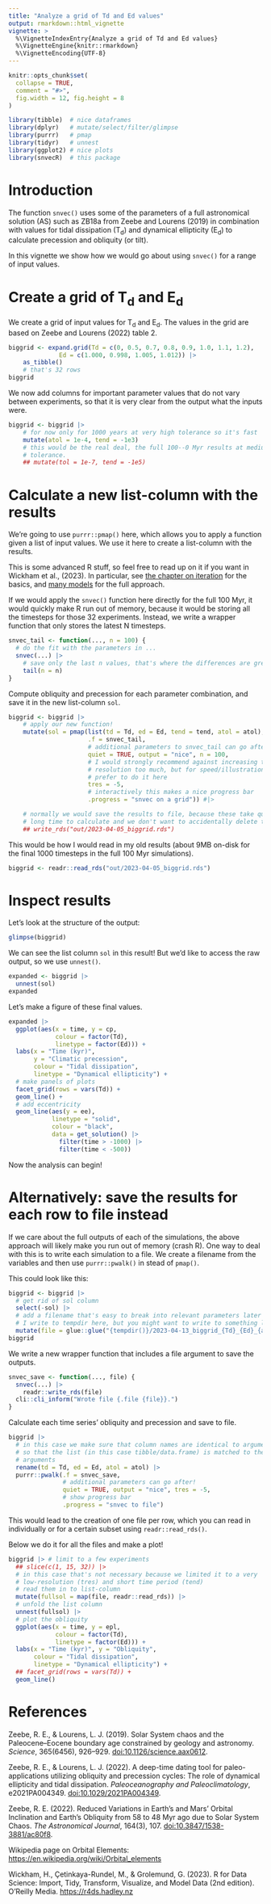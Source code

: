 ```yaml
---
title: "Analyze a grid of Td and Ed values"
output: rmarkdown::html_vignette
vignette: >
  %\VignetteIndexEntry{Analyze a grid of Td and Ed values}
  %\VignetteEngine{knitr::rmarkdown}
  %\VignetteEncoding{UTF-8}
---
```


```r
knitr::opts_chunk$set(
  collapse = TRUE,
  comment = "#>",
  fig.width = 12, fig.height = 8
)
```

```r
library(tibble)  # nice dataframes
library(dplyr)   # mutate/select/filter/glimpse
library(purrr)   # pmap
library(tidyr)   # unnest
library(ggplot2) # nice plots
library(snvecR)  # this package
```

# Introduction

The function `snvec()` uses some of the parameters of a full astronomical
solution (AS) such as ZB18a from Zeebe and Lourens (2019) in combination with
values for tidal dissipation (T<sub>d</sub>) and dynamical ellipticity
(E<sub>d</sub>) to calculate precession and obliquity (or tilt).

In this vignette we show how we would go about using `snvec()` for a range of
input values.

# Create a grid of T<sub>d</sub> and E<sub>d</sub>

We create a grid of input values for T<sub>d</sub> and E<sub>d</sub>. The
values in the grid are based on Zeebe and Lourens (2022) table 2.

```r
biggrid <- expand.grid(Td = c(0, 0.5, 0.7, 0.8, 0.9, 1.0, 1.1, 1.2),
              Ed = c(1.000, 0.998, 1.005, 1.012)) |>
    as_tibble()
    # that's 32 rows
biggrid
```

We now add columns for important parameter values that do not vary between
experiments, so that it is very clear from the output what the inputs were.

```r
biggrid <- biggrid |>
    # for now only for 1000 years at very high tolerance so it's fast
    mutate(atol = 1e-4, tend = -1e3)
    # this would be the real deal, the full 100--0 Myr results at medium
    # tolerance.
    ## mutate(tol = 1e-7, tend = -1e5)
```

# Calculate a new list-column with the results

We're going to use `purrr::pmap()` here, which allows you to apply a function
given a list of input values. We use it here to create a list-column with the
results.

This is some advanced R stuff, so feel free to read up on it if you want in
Wickham et al., (2023). In particular, see [the chapter on
iteration](https://r4ds.had.co.nz/iteration.html#mapping-over-multiple-arguments)
for the basics, and [many models](https://r4ds.had.co.nz/many-models.html) for
the full approach.

If we would apply the `snvec()` function here directly for the full 100 Myr, it
would quickly make R run out of memory, because it would be storing all the
timesteps for those 32 experiments. Instead, we write a wrapper function that
only stores the latest N timesteps.

```r
snvec_tail <- function(..., n = 100) {
  # do the fit with the parameters in ...
  snvec(...) |>
    # save only the last n values, that's where the differences are greatest
    tail(n = n)
}
```

Compute obliquity and precession for each parameter combination, and save it in
the new list-column `sol`.

```r
biggrid <- biggrid |>
    # apply our new function!
    mutate(sol = pmap(list(td = Td, ed = Ed, tend = tend, atol = atol),
                      .f = snvec_tail,
                      # additional parameters to snvec_tail can go after!
                      quiet = TRUE, output = "nice", n = 100,
                      # I would strongly recommend against increasing the
                      # resolution too much, but for speed/illustration we
                      # prefer to do it here
                      tres = -5,
                      # interactively this makes a nice progress bar
                      .progress = "snvec on a grid")) #|>

    # normally we would save the results to file, because these take quite a
    # long time to calculate and we don't want to accidentally delete them.
    ## write_rds("out/2023-04-05_biggrid.rds")
```

This would be how I would read in my old results (about 9MB on-disk for the
final 1000 timesteps in the full 100 Myr simulations).

```r
biggrid <- readr::read_rds("out/2023-04-05_biggrid.rds")
```


# Inspect results

Let's look at the structure of the output:
```r
glimpse(biggrid)
```

We can see the list column `sol` in this result! But we'd like to access the
raw output, so we use `unnest()`.

```r
expanded <- biggrid |>
  unnest(sol)
expanded
```

Let's make a figure of these final values.

```r
expanded |>
  ggplot(aes(x = time, y = cp,
             colour = factor(Td),
             linetype = factor(Ed))) +
  labs(x = "Time (kyr)",
       y = "Climatic precession",
       colour = "Tidal dissipation",
       linetype = "Dynamical ellipticity") +
  # make panels of plots
  facet_grid(rows = vars(Td)) +
  geom_line() +
  # add eccentricity
  geom_line(aes(y = ee),
            linetype = "solid",
            colour = "black",
            data = get_solution() |>
              filter(time > -1000) |>
              filter(time < -500))
```

Now the analysis can begin!

# Alternatively: save the results for each row to file instead

If we care about the full outputs of each of the simulations, the above
approach will likely make you run out of memory (crash R). One way to deal with
this is to write each simulation to a file. We create a filename from the
variables and then use `purrr::pwalk()` in stead of `pmap()`.

This could look like this:

```r
biggrid <- biggrid |>
  # get rid of sol column
  select(-sol) |>
  # add a filename that's easy to break into relevant parameters later
  # I write to tempdir here, but you might want to write to something like out/
  mutate(file = glue::glue("{tempdir()}/2023-04-13_biggrid_{Td}_{Ed}_{atol}_{tend}.rds"))
biggrid
```

We write a new wrapper function that includes a file argument to save the
outputs.

```r
snvec_save <- function(..., file) {
  snvec(...) |>
    readr::write_rds(file)
  cli::cli_inform("Wrote file {.file {file}}.")
}
```

Calculate each time series' obliquity and precession and save to file.

```r
biggrid |>
  # in this case we make sure that column names are identical to argument names
  # so that the list (in this case tibble/data.frame) is matched to the correct
  # arguments
  rename(td = Td, ed = Ed, atol = atol) |>
  purrr::pwalk(.f = snvec_save,
               # additional parameters can go after!
               quiet = TRUE, output = "nice", tres = -5,
               # show progress bar
               .progress = "snvec to file")
```

This would lead to the creation of one file per row, which you can read in
individually or for a certain subset using `readr::read_rds()`.

Below we do it for all the files and make a plot!

```r
biggrid |> # limit to a few experiments
  ## slice(c(1, 15, 32)) |>
  # in this case that's not necessary because we limited it to a very
  # low-resolution (tres) and short time period (tend)
  # read them in to list-column
  mutate(fullsol = map(file, readr::read_rds)) |>
  # unfold the list column
  unnest(fullsol) |>
  # plot the obliquity
  ggplot(aes(x = time, y = epl,
             colour = factor(Td),
             linetype = factor(Ed))) +
  labs(x = "Time (kyr)", y = "Obliquity",
       colour = "Tidal dissipation",
       linetype = "Dynamical ellipticity") +
  ## facet_grid(rows = vars(Td)) +
  geom_line()
```

# References

Zeebe, R. E., & Lourens, L. J. (2019). Solar System chaos and the
  Paleocene–Eocene boundary age constrained by geology and astronomy.
  _Science_, 365(6456), 926–929.
  [doi:10.1126/science.aax0612](https://doi.org/10.1126/science.aax0612).

Zeebe, R. E., & Lourens, L. J. (2022). A deep-time dating tool for
  paleo-applications utilizing obliquity and precession cycles: The role of
  dynamical ellipticity and tidal dissipation. _Paleoceanography and
  Paleoclimatology_, e2021PA004349.
  [doi:10.1029/2021PA004349](https://doi.org/10.1029/2021PA004349).

Zeebe, R. E. (2022). Reduced Variations in Earth’s and Mars’ Orbital
  Inclination and Earth’s Obliquity from 58 to 48 Myr ago due to Solar System
  Chaos. _The Astronomical Journal_, 164(3), 107.
  [doi:10.3847/1538-3881/ac80f8](https://doi.org/10.3847/1538-3881/ac80f8).

Wikipedia page on Orbital Elements:
  <https://en.wikipedia.org/wiki/Orbital_elements>

Wickham, H., Çetinkaya-Rundel, M., & Grolemund, G. (2023). R for Data Science:
  Import, Tidy, Transform, Visualize, and Model Data (2nd edition). O’Reilly
  Media. <https://r4ds.hadley.nz>
